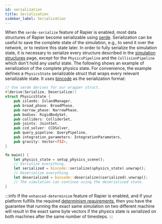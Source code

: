 ```yaml
---
id: serialization
title: Serialization
sidebar_label: Serialization
---
```



When the `serde-serialize` feature of Rapier is enabled, most data structures of Rapier become serializable using [serde](http://serde.rs).
Serialization can be useful to save the complete state of the simulation, e.g., to send it over the network, or to restore
this state later. In order to fully serialize the simulation state, it is necessary to serialize every structure
described in the [simulation structures](simulation_structures) page, except for the `PhysicsPipeline` and the
`CollisionPipeline` which don't hold any useful state. The following shows an example of serialization of the
complete physics state. For convenience, the example defines a `PhysicsState` serializable struct that wraps every
relevant serializable state. It uses [bincode](https://crates.io/crates/bincode) as the serialization format:

```rust
// Use serde derives for our wrapper struct.
#[derive(Serialize, Deserialize)] 
struct PhysicsState {
    pub islands: IslandManager,
    pub broad_phase: BroadPhase,
    pub narrow_phase: NarrowPhase,
    pub bodies: RigidBodySet,
    pub colliders: ColliderSet,
    pub joints: JointSet,
    pub ccd_solver: CCDSolver,
    pub query_pipeline: QueryPipeline,
    pub integration_parameters: IntegrationParameters,
    pub gravity: Vector<f32>,
}

fn main() {
    let physics_state = setup_physics_scene();
    // Serialize everything.
    let serialized = bincode::serialize(&physics_state).unwrap();
    // Deserialize everything.
    let deserialized = bincode::deserialize(&serialized).unwrap();
    // The simulation can continue using the deserialized state.
}
```

:::info
If the `enhanced-determinism` feature of Rapier is enabled, and if your platform fulfills the required [determinism
requirements](determinism), then you have the guarantee that running the exact same simulation on two different machine
will result in the exact same byte vectors if the physics state is serialized on both machines after the same
number of timesteps.
:::
